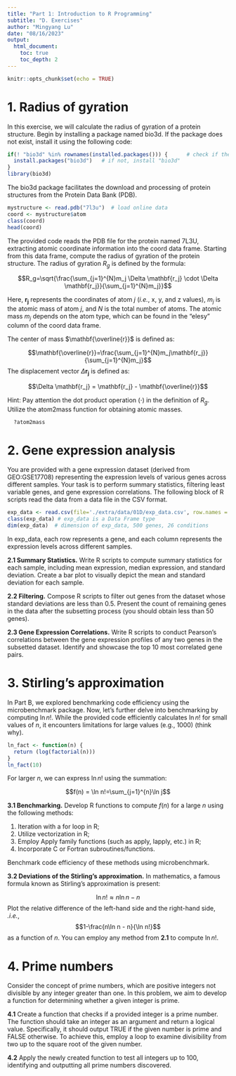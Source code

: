 ```yaml
---
title: "Part 1: Introduction to R Programming"
subtitle: "D. Exercises"
author: "Mingyang Lu"
date: "08/16/2023"
output: 
  html_document:
    toc: true
    toc_depth: 2
---
```


```r
knitr::opts_chunk$set(echo = TRUE)
```

# 1. Radius of gyration

In this exercise, we will calculate the radius of gyration of a protein structure. Begin by installing a package named bio3d. If the package does not exist, install it using the following code:

```r
if(! "bio3d" %in% rownames(installed.packages())) {      # check if the package exists
  install.packages("bio3d")   # if not, install "bio3d"
}
library(bio3d)
```

The bio3d package facilitates the download and processing of protein structures from the Protein Data Bank (PDB).

```r
mystructure <- read.pdb("7l3u")  # load online data
coord <- mystructure$atom
class(coord)
head(coord)
```

The provided code reads the PDB file for the protein named 7L3U, extracting atomic coordinate information into the coord data frame. Starting from this data frame, compute the radius of gyration of the protein structure.
The radius of gyration $R_g$ is defined by the formula:

$$R_g=\sqrt{\frac{\sum_{j=1}^{N}m_j \Delta \mathbf{r_j} \cdot \Delta \mathbf{r_j}}{\sum_{j=1}^{N}m_j}}$$

Here, $\mathbf{r_j}$ represents the coordinates of atom $j$ (*i.e.*, x, y, and z values), $m_j$ is the atomic mass of atom $j$, and $N$ is the total number of atoms. The atomic mass $m_j$ depends on the atom type, which can be found in the "elesy" column of the coord data frame.

The center of mass $\mathbf{\overline{r}}$ is defined as:

$$\mathbf{\overline{r}}=\frac{\sum_{j=1}^{N}m_j\mathbf{r_j}}{\sum_{j=1}^{N}m_j}$$
The displacement vector $\Delta \mathbf{r_j}$ is defined as:

$$\Delta \mathbf{r_j} = \mathbf{r_j} - \mathbf{\overline{r}}$$

Hint: Pay attention the dot product operation ($\cdot$) in the definition of $R_g$. Utilize the atom2mass function for obtaining atomic masses.

```r
  ?atom2mass
```

# 2. Gene expression analysis

You are provided with a gene expression dataset (derived from GEO:GSE17708) representing the expression levels of various genes across different samples. Your task is to perform summary statistics, filtering least variable genes, and gene expression correlations. The following block of R scripts read the data from a data file in the CSV format.

```r
exp_data <- read.csv(file='./extra/data/01D/exp_data.csv', row.names = 1) # Read the gene expression data, 1st column as the row names (gene names)
class(exp_data) # exp_data is a Data Frame type
dim(exp_data)  # dimension of exp_data, 500 genes, 26 conditions
```

In exp_data, each row represents a gene, and each column represents the expression levels across different samples. 

**2.1 Summary Statistics.** Write R scripts to compute summary statistics for each sample, including mean expression, median expression, and standard deviation. Create a bar plot to visually depict the mean and standard deviation for each sample.

**2.2 Filtering.** Compose R scripts to filter out genes from the dataset whose standard deviations are less than 0.5. Present the count of remaining genes in the data after the subsetting process (you should obtain less than 50 genes).

**2.3 Gene Expression Correlations.** Write R scripts to conduct Pearson's correlations between the gene expression profiles of any two genes in the subsetted dataset. Identify and showcase the top 10 most correlated gene pairs.

# 3. Stirling's approximation

In Part B, we explored benchmarking code efficiency using the microbenchmark package. Now, let's further delve into benchmarking by computing $\ln n!$. While the provided code efficiently calculates $\ln n!$ for small values of $n$, it encounters limitations for large values (e.g., 1000) (think why).

```r
ln_fact <- function(n) {
  return (log(factorial(n)))
}
ln_fact(10)
```

For larger $n$, we can express $\ln n!$ using the summation:

$$f(n) = \ln n!=\sum_{j=1}^{n}\ln j$$

**3.1 Benchmarking.** Develop R functions to compute $f(n)$ for a large $n$ using the following methods:

(1) Iteration with a for loop in R;
(2) Utilize vectorization in R;
(3) Employ Apply family functions (such as apply, lapply, etc.) in R;
(4) Incorporate C or Fortran subroutines/functions.

Benchmark code efficiency of these methods using microbenchmark.

**3.2 Deviations of the Stirling's approximation.** In mathematics, a famous formula known as Stirling's approximation is present:

$$\ln n! \approx n\ln n - n$$
Plot the relative difference of the left-hand side and the right-hand side, *.i.e.*,
$$1-\frac{n\ln n - n}{\ln n!}$$
as a function of $n$. You can employ any method from **2.1** to compute $\ln n!$.

# 4. Prime numbers

Consider the concept of prime numbers, which are positive integers not divisible by any integer greater than one. In this problem, we aim to develop a function for determining whether a given integer is prime.

**4.1** Create a function that checks if a provided integer is a prime number. The function should take an integer as an argument and return a logical value. Specifically, it should output TRUE if the given number is prime and FALSE otherwise. To achieve this, employ a loop to examine divisibility from two up to the square root of the given number.

**4.2** Apply the newly created function to test all integers up to 100, identifying and outputting all prime numbers discovered.
